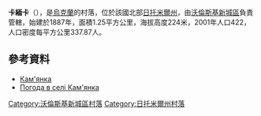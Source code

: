 {{coord|50|31|17|N|27|17|42|E|scale:30000|display=title}}

'''卡緬卡'''（{{lang-uk|Кам'янка}}），是[[烏克蘭|烏克蘭]]的村落，位於該國北部[[日托米爾州|日托米爾州]]，由[[沃倫斯基新城區|沃倫斯基新城區]]負責管轄，始建於1887年，面積1.25平方公里，海拔高度224米，2001年人口422，人口密度每平方公里337.87人。

==參考資料==
* [http://w1.c1.rada.gov.ua/pls/z7502/A005?rdat1=08.11.2011&rf7571=10115 Кам'янка]{{dead link|date=2017年11月 |bot=InternetArchiveBot |fix-attempted=yes }}
* [http://weather.in.ua/ua/zhitomirskaja/9993 Погода в селі Кам'янка] {{Wayback|url=http://weather.in.ua/ua/zhitomirskaja/9993 |date=20111219133515 }}

{{DEFAULTSORT:Кам'янка}}
[[Category:沃倫斯基新城區村落|Category:沃倫斯基新城區村落]]
[[Category:日托米爾州村落|Category:日托米爾州村落]]


{{Zhytomyr-geo-stub}}